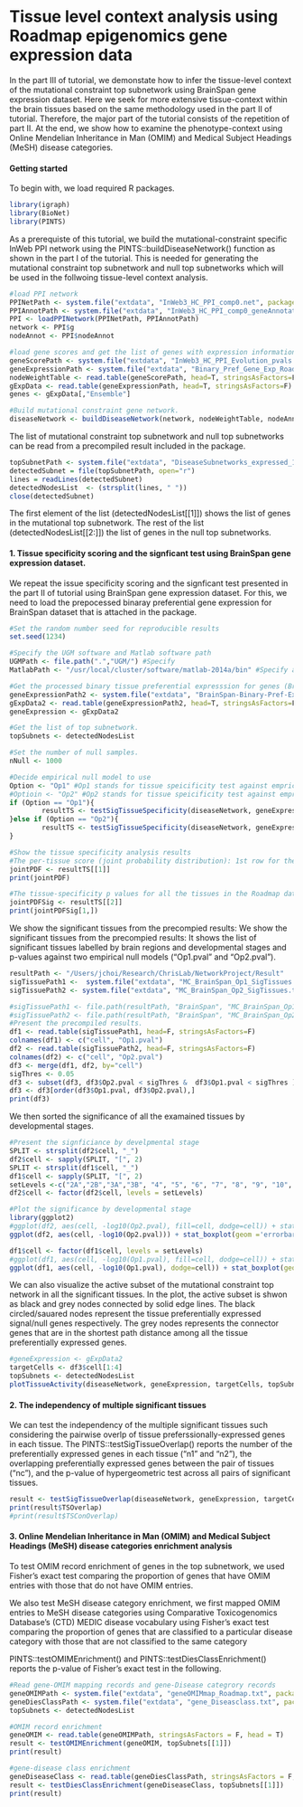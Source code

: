 %\VignetteEngine{knitr}
%\VignetteIndexEntry{Tutorial Part III - Tissue level context analysis (BrainSpan)}

Tissue level context analysis using Roadmap epigenomics gene expression data
===============================================
In the part III of tutorial, we demonstate how to infer the tissue-level context of the mutational constraint top subnetwork using BrainSpan gene expression dataset. Here we seek for more extensive tissue-context within the brain tissues based on the same methodology used in the part II of tutorial. Therefore, the major part of the tutorial consists of the repetition of part II. At the end, we show how to examine the phenotype-context using Online Mendelian Inheritance in Man (OMIM) and Medical Subject Headings (MeSH) disease categories.   


#### Getting started 
To begin with, we load required R packages. 
```r
library(igraph)
library(BioNet)
library(PINTS)
```

As a prerequiste of this tutorial, we build the mutational-constraint specific InWeb PPI network using the PINTS::buildDiseaseNetwork() function as shown in the part I of the tutorial. This is needed for generating the mutational constraint top subnetwork and null top subnetworks which will be used in the follwoing tissue-level context analysis.  
```r
#load PPI network
PPINetPath <- system.file("extdata", "InWeb3_HC_PPI_comp0.net", package="PINTS")
PPIAnnotPath <- system.file("extdata", "InWeb3_HC_PPI_comp0_geneAnnotation.txt", package="PINTS")
PPI <- loadPPINetwork(PPINetPath, PPIAnnotPath)
network <- PPI$g
nodeAnnot <- PPI$nodeAnnot

#load gene scores and get the list of genes with expression information (binary preferential expression).
geneScorePath <- system.file("extdata", "InWeb3_HC_PPI_Evolution_pvals.txt", package="PINTS")
geneExpressionPath <- system.file("extdata", "Binary_Pref_Gene_Exp_Roadmap.txt", package="PINTS")
nodeWeightTable <- read.table(geneScorePath, head=T, stringsAsFactors=F)
gExpData <- read.table(geneExpressionPath, head=T, stringsAsFactors=F) 
genes <- gExpData[,"Ensemble"]

#Build mutational constraint gene network. 
diseaseNetwork <- buildDiseaseNetwork(network, nodeWeightTable, nodeAnnot, nodeNameBy ="Ensemble", nodeSelected=genes)
```

The list of mutational constraint top subnetwork and null top subnetworks can be read from a precompiled result included in the package. 
```r
topSubnetPath <- system.file("extdata", "DiseaseSubnetworks_expressed_100perms.txt", package="PINTS")
detectedSubnet = file(topSubnetPath, open="r")
lines = readLines(detectedSubnet)
detectedNodesList  <- (strsplit(lines, " "))
close(detectedSubnet)
```
The first element of the list (detectedNodesList[[1]]) shows the list of genes in the mutational top subnetwork. The rest of the list (detectedNodesList[[2:]]) the list of genes in the null top subnetworks.

#### 1. Tissue specificity scoring and the signficant test using BrainSpan gene expression dataset. 
We repeat the issue specificity scoring and the signficant test presented in the part II of tutorial using BrainSpan gene expression dataset. For this, we need to load the prepocessed binaray preferential gene expression for BrainSpan dataset that is attached in the package.    

```r

#Set the random number seed for reproducible results
set.seed(1234)  

#Specify the UGM software and Matlab software path
UGMPath <- file.path(".","UGM/") #Specify 
MatlabPath <- "/usr/local/cluster/software/matlab-2014a/bin" #Specify a Matlab path. This is where a MATLAB lives on the Louise cluster (Yale HPC).

#Get the processed binary tissue preferential expresssion for genes (BrainSpan)
geneExpressionPath2 <- system.file("extdata", "BrainSpan-Binary-Pref-Expr-Ens-Roadmpap.txt", package="PINTS")
gExpData2 <- read.table(geneExpressionPath2, head=T, stringsAsFactors=F)
geneExpression <- gExpData2

#Get the list of top subnetwork.
topSubnets <- detectedNodesList

#Set the number of null samples.  
nNull <- 1000 

#Decide empirical null model to use
Option <- "Op1" #Op1 stands for tissue speicificity test against emprical null model 1: null top subnetwork
#Optioin <- "Op2" #Op2 stands for tissue speicificity test against emprical null model 2: randomized tissue specificity  
if (Option == "Op1"){
        resultTS <- testSigTissueSpecificity(diseaseNetwork, geneExpression, topSubnets, nNull, permuteOption = "nullTopsubnet", algorithmOption=UGMPath, MATLABPATH=MatlabPath)
}else if (Option == "Op2"){
        resultTS <- testSigTissueSpecificity(diseaseNetwork, geneExpression, topSubnets[[1]], nNull, permuteOption = "randGeneExpression", algorithmOption=UGMPath, MATLABPATH=MatlabPath)
}

#Show the tissue specificity analysis results
#The per-tissue score (joint probability distribution): 1st row for the top subnetwork and 2nd to the rest row for the null top subnetwork 
jointPDF <- resultTS[[1]]
print(jointPDF) 

#The tissue-specificity p values for all the tissues in the Roadmap dataset.
jointPDFSig <- resultTS[[2]]
print(jointPDFSig[1,])  
```

We show the significant tissues from the precompied results: We show the significant tissues from the precompied results: It shows the list of significant tissues labelled by brain regions and developmental stages and p-values against two empirical null models ("Op1.pval" and "Op2.pval").
```r
resultPath <- "/Users/jchoi/Research/ChrisLab/NetworkProject/Result"
sigTissuePath1 <-  system.file("extdata", "MC_BrainSpan_Op1_SigTissues.txt", package="PINTS")
sigTissuePath2 <- system.file("extdata", "MC_BrainSpan_Op2_SigTissues.txt", package="PINTS")

#sigTissuePath1 <- file.path(resultPath, "BrainSpan", "MC_BrainSpan_Op1_SigTissues.txt")
#sigTissuePath2 <- file.path(resultPath, "BrainSpan", "MC_BrainSpan_Op2_SigTissues.txt")
#Present the precompiled results.
df1 <- read.table(sigTissuePath1, head=F, stringsAsFactors=F) 
colnames(df1) <- c("cell", "Op1.pval")
df2 <- read.table(sigTissuePath2, head=F, stringsAsFactors=F)
colnames(df2) <- c("cell", "Op2.pval")
df3 <- merge(df1, df2, by="cell")
sigThres <- 0.05
df3 <- subset(df3, df3$Op2.pval < sigThres &  df3$Op1.pval < sigThres )
df3 <- df3[order(df3$Op1.pval, df3$Op2.pval),]
print(df3)
```

We then sorted the significance of all the examained tissues by developmental stages.  
```r
#Present the signficiance by develpmental stage
SPLIT <- strsplit(df2$cell, "_")
df2$cell <- sapply(SPLIT, "[", 2)
SPLIT <- strsplit(df1$cell, "_")
df1$cell <- sapply(SPLIT, "[", 2)
setLevels <-c("2A","2B","3A","3B", "4", "5", "6", "7", "8", "9", "10", "11")
df2$cell <- factor(df2$cell, levels = setLevels)

#Plot the significance by developmental stage
library(ggplot2)
#ggplot(df2, aes(cell, -log10(Op2.pval), fill=cell, dodge=cell)) + stat_boxplot(geom ='errorbar') + geom_boxplot() #colored version
ggplot(df2, aes(cell, -log10(Op2.pval))) + stat_boxplot(geom ='errorbar') + geom_boxplot()

df1$cell <- factor(df1$cell, levels = setLevels)
#ggplot(df1, aes(cell, -log10(Op1.pval), fill=cell, dodge=cell)) + stat_boxplot(geom ='errorbar') + geom_boxplot()
ggplot(df1, aes(cell, -log10(Op1.pval), dodge=cell)) + stat_boxplot(geom ='errorbar') + geom_boxplot()
```

We can also visualize the active subset of the mutational constraint top network in all the significant tissues. In the plot, the active subset is shwon as black and grey nodes connected by solid edge lines. The black circled/sauared nodes represent the tissue preferentially expressed signal/null genes respectively. The grey nodes represents the connector genes that are in the shortest path distance among all the tissue preferentially expressed genes. 
```r


#geneExpression <- gExpData2
targetCells <- df3$cell[1:4]
topSubnets <- detectedNodesList
plotTissueActivity(diseaseNetwork, geneExpression, targetCells, topSubnets[[1]])
```

#### 2. The independency of multiple significant tissues
We can test the independency of the multiple significant tissues such considering the pairwise overlp of tissue preferssionally-expressed genes in each tissue. The PINTS::testSigTissueOverlap() reports the number of the preferentially expressed genes in each tissue ("n1" and "n2"), the overlapping preferentially expressed genes between the pair of tissues ("nc"), and the p-value of hypergeometric test across all pairs of significant tissues. 
```r
result <- testSigTissueOverlap(diseaseNetwork, geneExpression, targetCells, topSubnets[[1]])
print(result$TSOverlap)
#print(result$TSConOverlap)
```
 
#### 3. Online Mendelian Inheritance in Man (OMIM) and Medical Subject Headings (MeSH) disease categories enrichment analysis
To test OMIM record enrichment of genes in the top subnetwork, we used Fisher’s exact test comparing the proportion of genes that have OMIM entries with those that do not have OMIM entries. 

We also test MeSH disease category enrichment, we first mapped OMIM entries to MeSH disease categories using Comparative Toxicogenomics Database’s (CTD) MEDIC disease vocabulary using Fisher's exact test comparing the proportion of genes that are classified to a particular disease category with those that are not classified to the same category

PINTS::testOMIMEnrichment() and PINTS::testDiesClassEnrichment() reports the p-value of Fisher’s exact test in the following.    
```r
#Read gene-OMIM mapping records and gene-Disease categrory records
geneOMIMPath <- system.file("extdata", "geneOMIMmap_Roadmap.txt", package="PINTS")
geneDiesClassPath <- system.file("extdata", "gene_Diseasclass.txt", package="PINTS")
topSubnets <- detectedNodesList

#OMIM record enrichment
geneOMIM <- read.table(geneOMIMPath, stringsAsFactors = F, head = T)
result <- testOMIMEnrichment(geneOMIM, topSubnets[[1]])
print(result)

#gene-disease class enrichment
geneDiseaseClass <- read.table(geneDiesClassPath, stringsAsFactors = F, head = T)
result <- testDiesClassEnrichment(geneDiseaseClass, topSubnets[[1]])
print(result)
```


